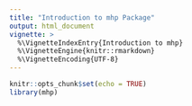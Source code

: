 ```yaml
---
title: "Introduction to mhp Package"
output: html_document
vignette: >
  %\VignetteIndexEntry{Introduction to mhp}
  %\VignetteEngine{knitr::rmarkdown}
  %\VignetteEncoding{UTF-8}
---
```


```r
knitr::opts_chunk$set(echo = TRUE)
library(mhp)
```
